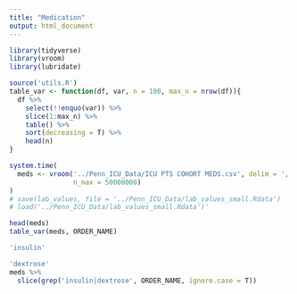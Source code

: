```yaml
---
title: "Medication"
output: html_document
---
```



```r
library(tidyverse)
library(vroom)
library(lubridate)
```

```r
source('utils.R')
table_var <- function(df, var, n = 100, max_n = nrow(df)){
  df %>% 
    select(!!enquo(var)) %>% 
    slice(1:max_n) %>% 
    table() %>% 
    sort(decreasing = T) %>%
    head(n)
}
```

```r
system.time(
  meds <- vroom('../Penn_ICU_Data/ICU PTS COHORT MEDS.csv', delim = ',',
                n_max = 50000000)
)
# save(lab_values, file = '../Penn_ICU_Data/lab_values_small.Rdata')
# load('../Penn_ICU_Data/lab_values_small.Rdata')'
```

```r
head(meds)
table_var(meds, ORDER_NAME)

'insulin'

'dextrose'
meds %>%
  slice(grep('insulin|dextrose', ORDER_NAME, ignore.case = T))

```

